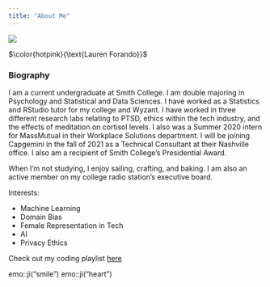 ```yaml
---
title: "About Me"
--- 
```


![](images/lauren.JPG){size=50%}

$\color{hotpink}{\text{Lauren Forando}}$

### Biography

I am a current undergraduate at Smith College. I am double majoring in Psychology and Statistical and Data Sciences. I have worked as a Statistics and RStudio tutor for my college and Wyzant. I have worked in three different research labs relating to PTSD, ethics within the tech industry, and the effects of meditation on cortisol levels. I also was a Summer 2020 intern for MassMutual in their Workplace Solutions department. I will be joining Capgemini in the fall of 2021 as a Technical Consultant at their Nashville office. I also am a recipient of Smith College’s Presidential Award.

When I’m not studying, I enjoy sailing, crafting, and baking. I am also an active member on my college radio station’s executive board.


Interests:

  - Machine Learning
  - Domain Bias
  - Female Representation in Tech
  - AI
  - Privacy Ethics
  
Check out my coding playlist [here](https://open.spotify.com/playlist/7AYUKJwDYLbKO4LYWcnscF?si=re3FM6LSRT6udGMF2HQ81g&nd=1) 

emo::ji("smile")
emo::ji("heart")
